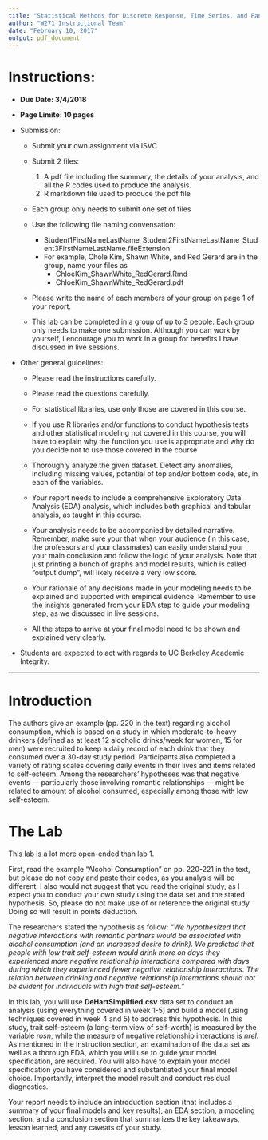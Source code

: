 ```yaml
---
title: "Statistical Methods for Discrete Response, Time Series, and Panel Data (W271): Lab 2"
author: "W271 Instructional Team"
date: "February 10, 2017"
output: pdf_document
---
```


# Instructions:

*  **Due Date: 3/4/2018**

*  **Page Limite: 10 pages**

* Submission:
    * Submit your own assignment via ISVC
    
    * Submit 2 files:
        1. A pdf file including the summary, the details of your analysis, and all the R codes used to produce the analysis. 
        2. R markdown file used to produce the pdf file

    * Each group only needs to submit one set of files

    * Use the following file naming convensation:
        * Student1FirstNameLastName_Student2FirstNameLastName_Student3FirstNameLastName.fileExtension
        * For example, Chole Kim, Shawn White, and Red Gerard are in the group, name your files as 
            * ChloeKim_ShawnWhite_RedGerard.Rmd
            * ChloeKim_ShawnWhite_RedGerard.pdf

    * Please write the name of each members of your group on page 1 of your report.

    * This lab can be completed in a group of up to 3 people. Each group only needs to make one submission. Although you can work by yourself, I encourage you to work in a group for benefits I have discussed in live sessions.

* Other general guidelines:
    * Please read the instructions carefully.
    
    * Please read the questions carefully.

    * For statistical libraries, use only those are covered in this course.
    
    * If you use R libraries and/or functions to conduct hypothesis tests and other statistical modeling not covered in this course, you will have to explain why the function you use is appropriate and why do you decide not to use those covered in the course
    
    * Thoroughly analyze the given dataset. Detect any anomalies, including missing values, potential of top and/or bottom code, etc, in each of the variables.
    
    * Your report needs to include a comprehensive Exploratory Data Analysis (EDA) analysis, which includes both graphical and tabular analysis, as taught in this course.
    
    * Your analysis needs to be accompanied by detailed narrative. Remember, make sure your that when your audience (in this case, the professors and your classmates) can easily understand your your main conclusion and follow the logic of your analysis. Note that just printing a bunch of graphs and model results, which is called "output dump", will likely receive a very low score.
    
    * Your rationale of any decisions made in your modeling needs to be explained and supported with empirical evidence. Remember to use the insights generated from your EDA step to guide your modeling step, as we discussed in live sessions.
    
    * All the steps to arrive at your final model need to be shown and explained very clearly.

*  Students are expected to act with regards to UC Berkeley Academic Integrity.

******************************************************

# Introduction

The authors give an example (pp. 220 in the text) regarding alcohol consumption, which is based on a study in which moderate-to-heavy drinkers (defined as at least 12 alcoholic drinks/week for women, 15 for men) were recruited to keep a daily record of each drink that they consumed over a 30-day study period. Participants also completed a variety of rating scales covering daily events in their lives and items related to self-esteem. Among the researchers’ hypotheses was that negative events — particularly those involving romantic relationships — might be related to amount of alcohol consumed, especially among those with low self-esteem.

# The Lab

This lab is a lot more open-ended than lab 1.

First, read the example "Alcohol Consumption" on pp. 220-221 in the text, but please do not copy and paste their codes, as you analysis will be different. I also would not suggest that you read the original study, as I expect you to conduct your own study using the data set and the stated hypothesis. So, please do not make use of or reference the original study. Doing so will result in points deduction.

The researchers stated the hypothesis as follow: *“We hypothesized that negative interactions with romantic partners would be associated with alcohol consumption (and an increased desire to drink). We predicted that people with low trait self-esteem would drink more on days they experienced more negative relationship interactions compared with days during which they experienced fewer negative relationship interactions. The relation between drinking and negative relationship interactions should not be evident for individuals with high trait self-esteem.”*  

In this lab, you will use **DeHartSimplified.csv** data set to conduct an analysis (using everything covered in week 1-5) and build a model (using techniques covered in week 4 and 5) to address this hypothesis. In this study, trait self-esteem (a long-term view of self-worth) is measured by the variable *rosn*, while the measure of negative relationship interactions is *nrel*. As mentioned in the instruction section, an examination of the data set as well as a thorough EDA, which you will use to guide your model specification, are required. You will also have to explain your model specification you have considered and substantiated your final model choice. Importantly, interpret the model result and conduct residual diagnostics.

Your report needs to include an introduction section (that includes a summary of your final models and key results), an EDA section, a modeling section, and a conclusion section that summarizes the key takeaways, lesson learned, and any caveats of your study.
  
  
  





